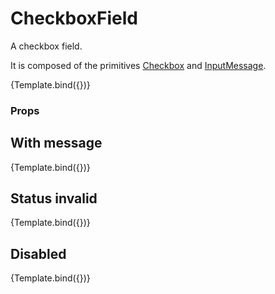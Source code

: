 
<Meta title="Components/Form/CheckboxField" component={CheckboxField} />

# CheckboxField

A checkbox field.

It is composed of the primitives [Checkbox](../?path=/docs/components-form-primitive-checkbox--docs) and [InputMessage](../?path=/docs/components-form-primitive-inputmessage--docs).


<Canvas>
  <Story
    name="Default"
    args={{
      label: 'Name',
      disabled: false,
    }}
  >
    {Template.bind({})}
  </Story>
</Canvas>

### Props

<ArgsTable story="Default" />

## With message

<Canvas>
  <Story
    name="With message"
    args={{
      label: 'Label',
      message: 'This is the message',
    }}
  >
    {Template.bind({})}
  </Story>
</Canvas>

## Status invalid

<Canvas>
  <Story
    name="Status invalid"
    args={{
      label: 'Label',
      message: 'This is the message',
      status: Status.Invalid,
    }}
  >
    {Template.bind({})}
  </Story>
</Canvas>

## Disabled

<Canvas>
  <Story
    name="Disabled"
    args={{
      label: 'Label',
      message: 'This is the message',
      disabled: true,
    }}
  >
    {Template.bind({})}
  </Story>
</Canvas>
